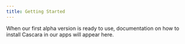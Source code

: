 ```yaml
---
title: Getting Started
---
```


When our first alpha version is ready to use, documentation on how to install Cascara in our apps will appear here.

